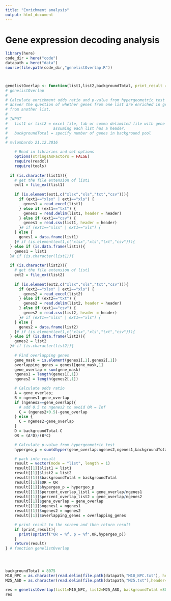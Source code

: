 ```yaml
---
title: "Enrichment analysis"
output: html_document
---
```


# Gene expression decoding analysis

```r
library(here)
code_dir = here("code")
datapath = here("data")
source(file.path(code_dir,"genelistOverlap.R"))



genelistOverlap <- function(list1,list2,backgroundTotal, print_result = TRUE, header = FALSE) {
# genelistOverlap
#
# Calculate enrichment odds ratio and p-value from hypergeometric test to
# answer the question of whether genes from one list are enriched in genes
# from another list.
#
# INPUT
#	list1 or list2 = excel file, tab or comma delimited file with gene IDs
#					 assuming each list has a header.
#	backgroundTotal = specify number of genes in background pool
#
# mvlombardo 21.12.2016

	# Read in libraries and set options
	options(stringsAsFactors = FALSE)
	require(readxl)
	require(tools)
  
  if (is.character(list1)){
    # get the file extension of list1
    ext1 = file_ext(list1)
    
    if (is.element(ext1,c("xlsx","xls","txt","csv"))){
      if (ext1=="xlsx" | ext1=="xls") {
        genes1 = read_excel(list1)
      } else if (ext1=="txt") {
        genes1 = read.delim(list1, header = header)
      } else if (ext1=="csv") {
        genes1 = read.csv(list1, header = header)
      }# if (ext1=="xlsx" | ext1=="xls") {
    } else {
      genes1 = data.frame(list1)
    }# if (is.element(ext1,c("xlsx","xls","txt","csv"))){
  } else if (is.data.frame(list1)){
    genes1 = list1
  }# if (is.character(list1)){
  
  if (is.character(list2)){
    # get the file extension of list1
    ext2 = file_ext(list2)
    
    if (is.element(ext2,c("xlsx","xls","txt","csv"))){
      if (ext2=="xlsx" | ext2=="xls") {
        genes2 = read_excel(list2)
      } else if (ext2=="txt") {
        genes2 = read.delim(list2, header = header)
      } else if (ext1=="csv") {
        genes2 = read.csv(list2, header = header)
      }# if (ext1=="xlsx" | ext1=="xls") {
    } else {
      genes2 = data.frame(list2)
    }# if (is.element(ext1,c("xlsx","xls","txt","csv"))){
  } else if (is.data.frame(list2)){
    genes2 = list2
  }# if (is.character(list2)){
  
	# Find overlapping genes
	gene_mask = is.element(genes1[,1],genes2[,1])
	overlapping_genes = genes1[gene_mask,1]
	gene_overlap = sum(gene_mask)
	ngenes1 = length(genes1[,1])
	ngenes2 = length(genes2[,1])

	# Calculate odds ratio
	A = gene_overlap;
	B = ngenes1-gene_overlap
	if (ngenes2==gene_overlap){
	  # add 0.5 to ngenes2 to avoid OR = Inf
	  C = (ngenes2+0.5)-gene_overlap
	} else {
	  C = ngenes2-gene_overlap
	}
	D = backgroundTotal-C
	OR = (A*D)/(B*C)

	# Calculate p-value from hypergeometric test
	hypergeo_p = sum(dhyper(gene_overlap:ngenes2,ngenes1,backgroundTotal-ngenes1,ngenes2))

	# pack into result
	result = vector(mode = "list", length = 1)
	result[[1]]$list1 = list1
	result[[1]]$list2 = list2
	result[[1]]$backgroundTotal = backgroundTotal
	result[[1]]$OR = OR
	result[[1]]$hypergeo_p = hypergeo_p
	result[[1]]$percent_overlap_list1 = gene_overlap/ngenes1
	result[[1]]$percent_overlap_list2 = gene_overlap/ngenes2
	result[[1]]$gene_overlap = gene_overlap
	result[[1]]$ngenes1 = ngenes1
	result[[1]]$ngenes2 = ngenes2
	result[[1]]$overlapping_genes = overlapping_genes

	# print result to the screen and then return result
	if (print_result){
	  print(sprintf("OR = %f, p = %f",OR,hypergeo_p))
	}
	return(result)
} # function genelistOverlap 




backgroundTotal = 8075
M10_NPC = as.character(read.delim(file.path(datapath,"M10_NPC.txt"), header=FALSE)$V1)
M25_ASD = as.character(read.delim(file.path(datapath,"M25.txt"),header=FALSE)$V1)

res = genelistOverlap(list1=M10_NPC, list2=M25_ASD, backgroundTotal =8075)
res
```